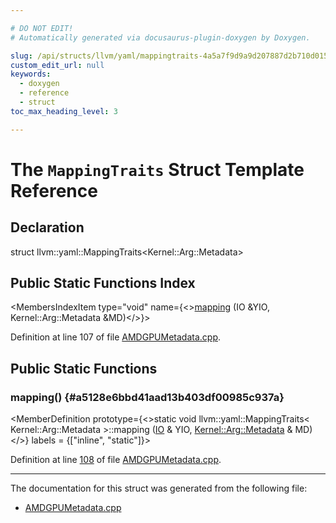 ```yaml
---

# DO NOT EDIT!
# Automatically generated via docusaurus-plugin-doxygen by Doxygen.

slug: /api/structs/llvm/yaml/mappingtraits-4a5a7f9d9a9d207887d2b710d015b864
custom_edit_url: null
keywords:
  - doxygen
  - reference
  - struct
toc_max_heading_level: 3

---
```





# The `MappingTraits` Struct Template Reference

<DoxygenPage pluginConfig={pluginConfig}>



## Declaration

<CodeBlock>struct llvm::yaml::MappingTraits&lt;Kernel::Arg::Metadata&gt;</CodeBlock>

## Public Static Functions Index

<MembersIndex>

<MembersIndexItem
  type="void"
  name={<><a href="#a5128e6bbd41aad13b403df00985c937a">mapping</a> (IO &amp;YIO, Kernel::Arg::Metadata &amp;MD)</>}>
</MembersIndexItem>

</MembersIndex>


Definition at line 107 of file <a href="/docs/api/files/lib/lib/support/amdgpumetadata-cpp">AMDGPUMetadata.cpp</a>.

<SectionDefinition>

## Public Static Functions

### mapping() {#a5128e6bbd41aad13b403df00985c937a}

<MemberDefinition
  prototype={<>static void llvm::yaml::MappingTraits&lt; Kernel::Arg::Metadata &gt;::mapping (<a href="/docs/api/classes/llvm/yaml/io">IO</a> &amp; YIO, <a href="/docs/api/structs/llvm/amdgpu/hsamd/kernel/arg/metadata">Kernel::Arg::Metadata</a> &amp; MD)</>}
  labels = {["inline", "static"]}>

Definition at line <a href="/docs/api/files/lib/lib/support/amdgpumetadata-cpp/#l00108">108</a> of file <a href="/docs/api/files/lib/lib/support/amdgpumetadata-cpp">AMDGPUMetadata.cpp</a>.
</MemberDefinition>

</SectionDefinition>

<hr/>

The documentation for this struct was generated from the following file:

<ul>
<li><a href="/docs/api/files/lib/lib/support/amdgpumetadata-cpp">AMDGPUMetadata.cpp</a></li>
</ul>

</DoxygenPage>
